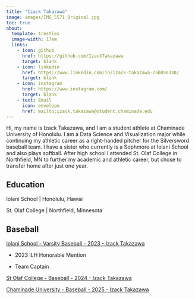```yaml
---
title: "Izack Takazawa"
image: images/IMG_5571_Original.jpg
toc: true
about:
  template: trestles
  image-width: 17em
  links: 
    - icon: github
      href: https://github.com/IzackTakazawa
      target: blank
    - icon: linkedin
      href: https://www.linkedin.com/in/izack-takazawa-25b850330/
      target: blank
    - icon: instagram
      href: https://www.instagram.com/
      target: blank
    - text: Email
      icon: envelope
      href: mailto:izack.takazawa@student.chaminade.edu
---
```


Hi, my name is Izack Takazawa, and I am a student athlete at Chaminade University of Honolulu. I am a Data Science and Visualization major while continuing my athletic career as a right-handed pitcher for the Silversword baseball team. I have a sister who currently is a Sophmore at Iolani School and also plays softball. After high school I attended St. Olaf College in Northfield, MN to further my academic and athletic career, but chose to transfer home after just one year.

## Education

Iolani School \| Honolulu, Hawaii

St. Olaf College \| Northfield, Minnesota

## Baseball

[Iolani School - Varsity Baseball - 2023 - Izack Takazawa](https://scoringlive.com/baseball/players.php?team=IOL&player=24&pid=13262&cseason=2022){target="\_blank"}

-   2023 ILH Honorable Mention

-   Team Captain

[St Olaf College - Baseball - 2024 - Izack Takazawa](https://athletics.stolaf.edu/sports/baseball/roster/izack-takazawa/12971#:~:text=Izack%20Takazawa%20(41)%20Pitcher%20-%20AT%20ILOANI%20SCHOOL){target="\_blank"}

[Chaminade University - Baseball - 2025 - Izack Takazawa](https://goswords.com/sports/baseball/roster/izack-takazawa/6692#:~:text=2025%20Baseball%20Roster.%20Choose%20a%20Player:%20Izack%20Takazawa.){target="\_blank"}
